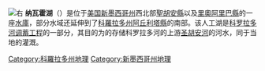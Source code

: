 [[File:NMMap-doton-NavajoLake.png|右]]
'''纳瓦霍湖'''（{{lang-en|Navajo Lake}}）是位于[[美国|美国]][[新墨西哥州|新墨西哥州]]西北部[[聖胡安縣_(新墨西哥州)|聖胡安縣]]以及[[里奧阿里巴縣|里奧阿里巴縣]]的一座[[水庫|水庫]]，部分水域还延伸到了[[科羅拉多州|科羅拉多州]][[阿丘利塔縣_(科羅拉多州)|阿丘利塔縣]]的南部。该人工湖是[[科罗拉多河调蓄工程|科罗拉多河调蓄工程]]的一部分，其目的为的存储科罗拉多河的上游[[圣胡安河_(科罗拉多河支流)|圣胡安河]]的河水，同于当地的灌溉。

[[Category:科羅拉多州地理|Category:科羅拉多州地理]]
[[Category:新墨西哥州地理|Category:新墨西哥州地理]]